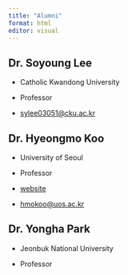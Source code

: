 ```yaml
---
title: "Alumni"
format: html
editor: visual
---
```


## Dr. Soyoung Lee

-   Catholic Kwandong University

-   Professor

-   [sylee03051\@cku.ac.kr](mailto:ylee03051@cku.ac.kr){.email}

## Dr. Hyeongmo Koo

-   University of Seoul

-   Professor

-   [website](https://hymokoo.weebly.com/)

-   [hmokoo\@uos.ac.kr](mailto:hmokoo@uos.ac.kr){.email}

## Dr. Yongha Park

-   Jeonbuk National University

-   Professor
